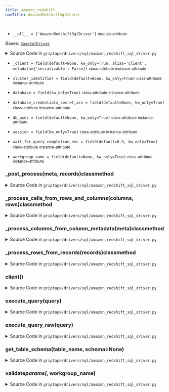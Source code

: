 ```yaml
---
title: amazon_redshift
navTitle: AmazonRedshiftSqlDriver

---
```


-   `__all__ = ['AmazonRedshiftSqlDriver']` <small>module-attribute</small>  <span id="griptape.drivers.sql.amazon_redshift.__all__"></span> 

<span id="griptape.drivers.sql.amazon_redshift.AmazonRedshiftSqlDriver"></span>

Bases:
 [`BaseSqlDriver`](./#griptape.drivers.sql.BaseSqlDriver "BaseSqlDriver (griptape.drivers.sql.BaseSqlDriver)")

<details><summary>Source Code in <code>griptape&#47;drivers&#47;sql&#47;amazon_redshift_sql_driver.py</code></summary>

```python
@define
class AmazonRedshiftSqlDriver(BaseSqlDriver):
    database: str = field(kw_only=True)
    session: boto3.Session = field(kw_only=True)
    cluster_identifier: Optional[str] = field(default=None, kw_only=True)
    workgroup_name: Optional[str] = field(default=None, kw_only=True)
    db_user: Optional[str] = field(default=None, kw_only=True)
    database_credentials_secret_arn: Optional[str] = field(default=None, kw_only=True)
    wait_for_query_completion_sec: float = field(default=0.3, kw_only=True)
    _client: Optional[RedshiftDataAPIServiceClient] = field(
        default=None, kw_only=True, alias="client", metadata={"serializable": False}
    )

    @lazy_property()
    def client(self) -> RedshiftDataAPIServiceClient:
        return self.session.client("redshift-data")

    @workgroup_name.validator  # pyright: ignore[reportAttributeAccessIssue, reportOptionalMemberAccess]
    def validate_params(self, _: Attribute, workgroup_name: Optional[str]) -> None:
        if not self.cluster_identifier and not self.workgroup_name:
            raise ValueError("Provide a value for one of `cluster_identifier` or `workgroup_name`")
        if self.cluster_identifier and self.workgroup_name:
            raise ValueError("Provide a value for either `cluster_identifier` or `workgroup_name`, but not both")

    @classmethod
    def _process_rows_from_records(cls, records: list) -> list[list]:
        return [[c[list(c.keys())[0]] for c in r] for r in records]

    @classmethod
    def _process_cells_from_rows_and_columns(cls, columns: list, rows: list[list]) -> list[dict[str, Any]]:
        return [{column: r[idx] for idx, column in enumerate(columns)} for r in rows]

    @classmethod
    def _process_columns_from_column_metadata(cls, meta: dict) -> list:
        return [k["name"] for k in meta]

    @classmethod
    def _post_process(cls, meta: dict, records: list) -> list[dict[str, Any]]:
        columns = cls._process_columns_from_column_metadata(meta)
        rows = cls._process_rows_from_records(records)
        return cls._process_cells_from_rows_and_columns(columns, rows)

    def execute_query(self, query: str) -> Optional[list[BaseSqlDriver.RowResult]]:
        rows = self.execute_query_raw(query)
        if rows:
            return [BaseSqlDriver.RowResult(row) for row in rows]
        return None

    def execute_query_raw(self, query: str) -> Optional[list[dict[str, Optional[Any]]]]:
        function_kwargs = {"Sql": query, "Database": self.database}
        if self.workgroup_name:
            function_kwargs["WorkgroupName"] = self.workgroup_name
        if self.cluster_identifier:
            function_kwargs["ClusterIdentifier"] = self.cluster_identifier
        if self.db_user:
            function_kwargs["DbUser"] = self.db_user
        if self.database_credentials_secret_arn:
            function_kwargs["SecretArn"] = self.database_credentials_secret_arn

        response = self.client.execute_statement(**function_kwargs)  # pyright: ignore[reportArgumentType]
        response_id = response["Id"]

        statement = self.client.describe_statement(Id=response_id)

        while statement["Status"] in ["SUBMITTED", "PICKED", "STARTED"]:
            time.sleep(self.wait_for_query_completion_sec)
            statement = self.client.describe_statement(Id=response_id)

        if statement["Status"] == "FINISHED":
            statement_result = self.client.get_statement_result(Id=response_id)
            results = statement_result.get("Records", [])

            while "NextToken" in statement_result:
                statement_result = self.client.get_statement_result(
                    Id=response_id,
                    NextToken=statement_result["NextToken"],
                )
                results = results + response.get("Records", [])

            return self._post_process(statement_result["ColumnMetadata"], results)  # pyright: ignore[reportArgumentType]

        if statement["Status"] in ["FAILED", "ABORTED"]:
            return None
        return None

    def get_table_schema(self, table_name: str, schema: Optional[str] = None) -> Optional[str]:
        function_kwargs = {"Database": self.database, "Table": table_name}
        if schema:
            function_kwargs["Schema"] = schema
        if self.workgroup_name:
            function_kwargs["WorkgroupName"] = self.workgroup_name
        if self.cluster_identifier:
            function_kwargs["ClusterIdentifier"] = self.cluster_identifier
        if self.db_user:
            function_kwargs["DbUser"] = self.db_user
        if self.database_credentials_secret_arn:
            function_kwargs["SecretArn"] = self.database_credentials_secret_arn
        response = self.client.describe_table(**function_kwargs)  # pyright: ignore[reportArgumentType]
        return str([col["name"] for col in response["ColumnList"] if "name" in col])
```

</details>

-   `_client = field(default=None, kw_only=True, alias='client', metadata={'serializable': False})` <small>class-attribute</small> <small>instance-attribute</small>  <span id="griptape.drivers.sql.amazon_redshift.AmazonRedshiftSqlDriver._client"></span> 

-   `cluster_identifier = field(default=None, kw_only=True)` <small>class-attribute</small> <small>instance-attribute</small>  <span id="griptape.drivers.sql.amazon_redshift.AmazonRedshiftSqlDriver.cluster_identifier"></span> 

-   `database = field(kw_only=True)` <small>class-attribute</small> <small>instance-attribute</small>  <span id="griptape.drivers.sql.amazon_redshift.AmazonRedshiftSqlDriver.database"></span> 

-   `database_credentials_secret_arn = field(default=None, kw_only=True)` <small>class-attribute</small> <small>instance-attribute</small>  <span id="griptape.drivers.sql.amazon_redshift.AmazonRedshiftSqlDriver.database_credentials_secret_arn"></span> 

-   `db_user = field(default=None, kw_only=True)` <small>class-attribute</small> <small>instance-attribute</small>  <span id="griptape.drivers.sql.amazon_redshift.AmazonRedshiftSqlDriver.db_user"></span> 

-   `session = field(kw_only=True)` <small>class-attribute</small> <small>instance-attribute</small>  <span id="griptape.drivers.sql.amazon_redshift.AmazonRedshiftSqlDriver.session"></span> 

-   `wait_for_query_completion_sec = field(default=0.3, kw_only=True)` <small>class-attribute</small> <small>instance-attribute</small>  <span id="griptape.drivers.sql.amazon_redshift.AmazonRedshiftSqlDriver.wait_for_query_completion_sec"></span> 

-   `workgroup_name = field(default=None, kw_only=True)` <small>class-attribute</small> <small>instance-attribute</small>  <span id="griptape.drivers.sql.amazon_redshift.AmazonRedshiftSqlDriver.workgroup_name"></span> 

<span id="griptape.drivers.sql.amazon_redshift.AmazonRedshiftSqlDriver._post_process"></span>

### \_post_process(meta, records)classmethod

<details><summary>Source Code in <code>griptape&#47;drivers&#47;sql&#47;amazon_redshift_sql_driver.py</code></summary>

```python
@classmethod
def _post_process(cls, meta: dict, records: list) -> list[dict[str, Any]]:
    columns = cls._process_columns_from_column_metadata(meta)
    rows = cls._process_rows_from_records(records)
    return cls._process_cells_from_rows_and_columns(columns, rows)
```

</details>

<span id="griptape.drivers.sql.amazon_redshift.AmazonRedshiftSqlDriver._process_cells_from_rows_and_columns"></span>

### \_process_cells_from_rows_and_columns(columns, rows)classmethod

<details><summary>Source Code in <code>griptape&#47;drivers&#47;sql&#47;amazon_redshift_sql_driver.py</code></summary>

```python
@classmethod
def _process_cells_from_rows_and_columns(cls, columns: list, rows: list[list]) -> list[dict[str, Any]]:
    return [{column: r[idx] for idx, column in enumerate(columns)} for r in rows]
```

</details>

<span id="griptape.drivers.sql.amazon_redshift.AmazonRedshiftSqlDriver._process_columns_from_column_metadata"></span>

### \_process_columns_from_column_metadata(meta)classmethod

<details><summary>Source Code in <code>griptape&#47;drivers&#47;sql&#47;amazon_redshift_sql_driver.py</code></summary>

```python
@classmethod
def _process_columns_from_column_metadata(cls, meta: dict) -> list:
    return [k["name"] for k in meta]
```

</details>

<span id="griptape.drivers.sql.amazon_redshift.AmazonRedshiftSqlDriver._process_rows_from_records"></span>

### \_process_rows_from_records(records)classmethod

<details><summary>Source Code in <code>griptape&#47;drivers&#47;sql&#47;amazon_redshift_sql_driver.py</code></summary>

```python
@classmethod
def _process_rows_from_records(cls, records: list) -> list[list]:
    return [[c[list(c.keys())[0]] for c in r] for r in records]
```

</details>

<span id="griptape.drivers.sql.amazon_redshift.AmazonRedshiftSqlDriver.client"></span>

### client()

<details><summary>Source Code in <code>griptape&#47;drivers&#47;sql&#47;amazon_redshift_sql_driver.py</code></summary>

```python
@lazy_property()
def client(self) -> RedshiftDataAPIServiceClient:
    return self.session.client("redshift-data")
```

</details>

<span id="griptape.drivers.sql.amazon_redshift.AmazonRedshiftSqlDriver.execute_query"></span>

### execute_query(query)

<details><summary>Source Code in <code>griptape&#47;drivers&#47;sql&#47;amazon_redshift_sql_driver.py</code></summary>

```python
def execute_query(self, query: str) -> Optional[list[BaseSqlDriver.RowResult]]:
    rows = self.execute_query_raw(query)
    if rows:
        return [BaseSqlDriver.RowResult(row) for row in rows]
    return None
```

</details>

<span id="griptape.drivers.sql.amazon_redshift.AmazonRedshiftSqlDriver.execute_query_raw"></span>

### execute_query_raw(query)

<details><summary>Source Code in <code>griptape&#47;drivers&#47;sql&#47;amazon_redshift_sql_driver.py</code></summary>

```python
def execute_query_raw(self, query: str) -> Optional[list[dict[str, Optional[Any]]]]:
    function_kwargs = {"Sql": query, "Database": self.database}
    if self.workgroup_name:
        function_kwargs["WorkgroupName"] = self.workgroup_name
    if self.cluster_identifier:
        function_kwargs["ClusterIdentifier"] = self.cluster_identifier
    if self.db_user:
        function_kwargs["DbUser"] = self.db_user
    if self.database_credentials_secret_arn:
        function_kwargs["SecretArn"] = self.database_credentials_secret_arn

    response = self.client.execute_statement(**function_kwargs)  # pyright: ignore[reportArgumentType]
    response_id = response["Id"]

    statement = self.client.describe_statement(Id=response_id)

    while statement["Status"] in ["SUBMITTED", "PICKED", "STARTED"]:
        time.sleep(self.wait_for_query_completion_sec)
        statement = self.client.describe_statement(Id=response_id)

    if statement["Status"] == "FINISHED":
        statement_result = self.client.get_statement_result(Id=response_id)
        results = statement_result.get("Records", [])

        while "NextToken" in statement_result:
            statement_result = self.client.get_statement_result(
                Id=response_id,
                NextToken=statement_result["NextToken"],
            )
            results = results + response.get("Records", [])

        return self._post_process(statement_result["ColumnMetadata"], results)  # pyright: ignore[reportArgumentType]

    if statement["Status"] in ["FAILED", "ABORTED"]:
        return None
    return None
```

</details>

<span id="griptape.drivers.sql.amazon_redshift.AmazonRedshiftSqlDriver.get_table_schema"></span>

### get_table_schema(table_name, schema=None)

<details><summary>Source Code in <code>griptape&#47;drivers&#47;sql&#47;amazon_redshift_sql_driver.py</code></summary>

```python
def get_table_schema(self, table_name: str, schema: Optional[str] = None) -> Optional[str]:
    function_kwargs = {"Database": self.database, "Table": table_name}
    if schema:
        function_kwargs["Schema"] = schema
    if self.workgroup_name:
        function_kwargs["WorkgroupName"] = self.workgroup_name
    if self.cluster_identifier:
        function_kwargs["ClusterIdentifier"] = self.cluster_identifier
    if self.db_user:
        function_kwargs["DbUser"] = self.db_user
    if self.database_credentials_secret_arn:
        function_kwargs["SecretArn"] = self.database_credentials_secret_arn
    response = self.client.describe_table(**function_kwargs)  # pyright: ignore[reportArgumentType]
    return str([col["name"] for col in response["ColumnList"] if "name" in col])
```

</details>

<span id="griptape.drivers.sql.amazon_redshift.AmazonRedshiftSqlDriver.validate_params"></span>

### validate*params(*, workgroup_name)

<details><summary>Source Code in <code>griptape&#47;drivers&#47;sql&#47;amazon_redshift_sql_driver.py</code></summary>

```python
@workgroup_name.validator  # pyright: ignore[reportAttributeAccessIssue, reportOptionalMemberAccess]
def validate_params(self, _: Attribute, workgroup_name: Optional[str]) -> None:
    if not self.cluster_identifier and not self.workgroup_name:
        raise ValueError("Provide a value for one of `cluster_identifier` or `workgroup_name`")
    if self.cluster_identifier and self.workgroup_name:
        raise ValueError("Provide a value for either `cluster_identifier` or `workgroup_name`, but not both")
```

</details>
